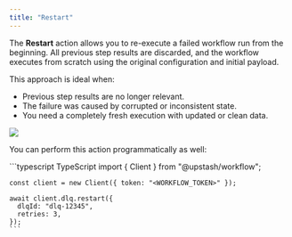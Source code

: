 ```yaml
---
title: "Restart"
---
```


The **Restart** action allows you to re-execute a failed workflow run from the beginning.
All previous step results are discarded, and the workflow executes from scratch using the original configuration and initial payload.

This approach is ideal when:

- Previous step results are no longer relevant.
- The failure was caused by corrupted or inconsistent state.
- You need a completely fresh execution with updated or clean data.

<Frame caption="Restart a workflow run from DLQ">
  <img src="/img/workflow/restart.png" />
</Frame>

You can perform this action programmatically as well:

<CodeGroup>
    ```typescript TypeScript
    import { Client } from "@upstash/workflow";

    const client = new Client({ token: "<WORKFLOW_TOKEN>" });

    await client.dlq.restart({
      dlqId: "dlq-12345",
      retries: 3,
    });
    ```
</CodeGroup>


